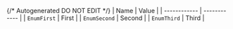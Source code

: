 {/* Autogenerated DO NOT EDIT  */}
| Name         | Value        |
| ------------ | ------------ |
| `EnumFirst`  | First        |
| `EnumSecond` | Second       |
| `EnumThird`  | Third        |